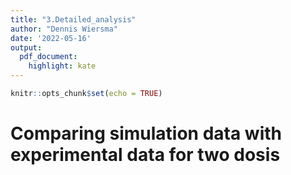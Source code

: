 ```yaml
---
title: "3.Detailed_analysis"
author: "Dennis Wiersma"
date: '2022-05-16'
output: 
  pdf_document:
    highlight: kate
---
```


```r
knitr::opts_chunk$set(echo = TRUE)
```

# Comparing simulation data with experimental data for two dosis
